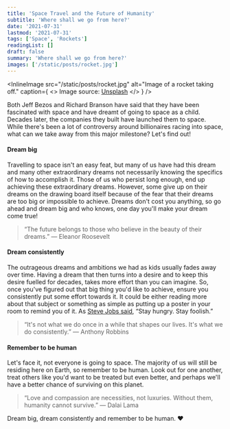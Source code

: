 ```yaml
---
title: 'Space Travel and the Future of Humanity'
subtitle: 'Where shall we go from here?'
date: '2021-07-31'
lastmod: '2021-07-31'
tags: ['Space', 'Rockets']
readingList: []
draft: false
summary: 'Where shall we go from here?'
images: ['/static/posts/rocket.jpg']
---
```


<InlineImage
  src="/static/posts/rocket.jpg"
  alt="Image of a rocket taking off."
  caption={
    <>
      Image source: <a href="https://unsplash.com/photos/OHOU-5UVIYQ">Unsplash</a>
    </>
  }
/>

Both Jeff Bezos and Richard Branson have said that they have been fascinated with space and have dreamt of going to space as a child. Decades later, the companies they built have launched them to space. While there's been a lot of controversy around billionaires racing into space, what can we take away from this major milestone? Let's find out!

#### Dream big

Travelling to space isn't an easy feat, but many of us have had this dream and many other extraordinary dreams not necessarily knowing the specifics of how to accomplish it. Those of us who persist long enough, end up achieving these extraordinary dreams. However, some give up on their dreams on the drawing board itself because of the fear that their dreams are too big or impossible to achieve. Dreams don't cost you anything, so go ahead and dream big and who knows, one day you'll make your dream come true!

> “The future belongs to those who believe in the beauty of their dreams.” ― Eleanor Roosevelt

#### Dream consistently

The outrageous dreams and ambitions we had as kids usually fades away over time. Having a dream that then turns into a desire and to keep this desire fuelled for decades, takes more effort than you can imagine. So, once you've figured out that big thing you'd like to achieve, ensure you consistently put some effort towards it. It could be either reading more about that subject or something as simple as putting up a poster in your room to remind you of it. As [Steve Jobs said](https://www.washingtonpost.com/blogs/answer-sheet/post/steve-jobs-told-students-stay-hungry-stay-foolish/2011/10/05/gIQA1qVjOL_blog.html), “Stay hungry. Stay foolish.”

> “It's not what we do once in a while that shapes our lives. It's what we do consistently.” ― Anthony Robbins

#### Remember to be human

Let's face it, not everyone is going to space. The majority of us will still be residing here on Earth, so remember to be human. Look out for one another, treat others like you'd want to be treated but even better, and perhaps we'll have a better chance of surviving on this planet.

> “Love and compassion are necessities, not luxuries. Without them, humanity cannot survive.” ― Dalai Lama

Dream big, dream consistently and remember to be human. ❤️
